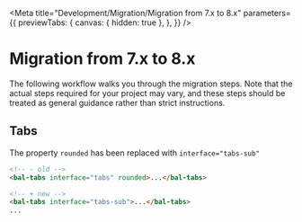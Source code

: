 
<Meta
  title="Development/Migration/Migration from 7.x to 8.x"
  parameters={{
    previewTabs: {
      canvas: { hidden: true },
    },
  }}
/>

# Migration from 7.x to 8.x

The following workflow walks you through the migration steps.
Note that the actual steps required for your project may vary, and these steps should be treated as general guidance rather than strict instructions.

## Tabs

The property `rounded` has been replaced with `interface="tabs-sub"`

```html
<!-- - old -->
<bal-tabs interface="tabs" rounded>...</bal-tabs>

<!-- + new -->
<bal-tabs interface="tabs-sub">...</bal-tabs>
...
```

<bal-doc-github link="/stories/development/migration/07-migration-from-7x-to-8x.stories.mdx"></bal-doc-github>
